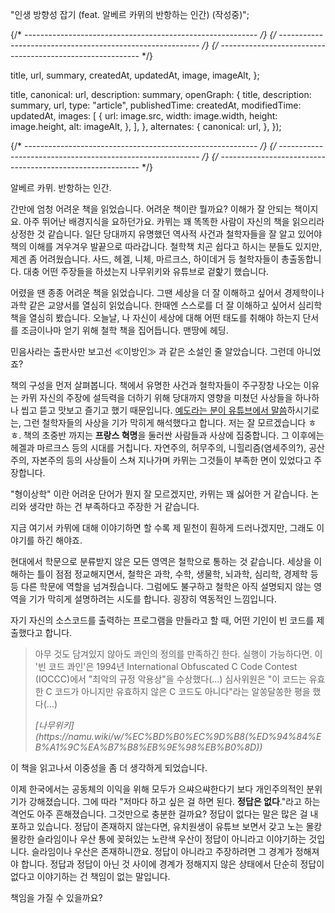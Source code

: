 

  "인생 방향성 잡기 (feat. 알베르 카뮈의 반항하는 인간) (작성중)";

{/* ---------------------------------------------------------- */}
{/* ---------------------------------------------------------- */}
{/* ---------------------------------------------------------- */}

  title,
  url,
  summary,
  createdAt,
  updatedAt,
  image,
  imageAlt,
};

  title,
  canonical: url,
  description: summary,
  openGraph: {
    title,
    description: summary,
    url,
    type: "article",
    publishedTime: createdAt,
    modifiedTime: updatedAt,
    images: [
      {
        url: image.src,
        width: image.width,
        height: image.height,
        alt: imageAlt,
      },
    ],
  },
  alternates: {
    canonical: url,
  },
});

<ArticleJsonLd
  useAppDir
  url={url}
  title={title}
  images={[image.src]}
  authorName={authorList}
  datePublished={createdAt}
  dateModified={updatedAt}
  publisherName={authorName}
  description={summary}
  isAccessibleForFree
/>

<ArticleHeader title={title} updatedAt={updatedAt} desc={summary} />

{/* ---------------------------------------------------------- */}
{/* ---------------------------------------------------------- */}
{/* ---------------------------------------------------------- */}

<ArticleImage
  width={400}
  img={i1}
  alt="반항하는 인간 표지"
  caption="반항하는 인간 표지"
/>

알베르 카뮈. 반항하는 인간.

간만에 엄청 어려운 책을 읽었습니다. 어려운 책이란 뭘까요? 이해가 잘 안되는 책이지요. 아주 뛰어난 배경지식을 요하던가요. 카뮈는 꽤 똑똑한 사람이 자신의 책을 읽으리라 상정한 것 같습니다. 일단 당대까지 유명했던 역사적 사건과 철학자들을 잘 알고 있어야 책의 이해를 겨우겨우 발끝으로 따라갑니다. 철학책 치곤 쉽다고 하시는 분들도 있지만, 제겐 좀 어려웠습니다. 사드, 헤겔, 니체, 마르크스, 하이데거 등 철학자들이 총출동합니다. 대충 어떤 주장들을 하셨는지 나무위키와 유튜브로 겉핥기 했습니다.

어렸을 땐 종종 어려운 책을 읽었습니다. 그땐 세상을 더 잘 이해하고 싶어서 경제학이나 과학 같은 교양서를 열심히 읽었습니다. 한때엔 스스로를 더 잘 이해하고 싶어서 심리학 책을 열심히 봤습니다. 오늘날, 나 자신이 세상에 대해 어떤 태도를 취해야 하는지 단서를 조금이나마 얻기 위해 철학 책을 집어듭니다. 맨땅에 헤딩.

민음사라는 출판사만 보고선 ≪이방인≫ 과 같은 소설인 줄 알았습니다. 그런데 아니었죠?

책의 구성을 먼저 살펴봅니다. 책에서 유명한 사건과 철학자들이 주구장창 나오는 이유는 카뮈 자신의 주장에 설득력을 더하기 위해 당대까지 영향을 미쳤던 사상들을 하나하나 씹고 뜯고 맛보고 즐기고 했기 때문입니다. [예도라는 분이 유튜브에서 말씀](https://youtu.be/LdkYek2O6MU)하시기로는, 그런 철학자들의 사상을 기가 막히게 해석했다고 합니다. 저는 잘 모르겠습니다 ㅎㅎ. 책의 초중반 까지는 **프랑스 혁명**을 둘러싼 사람들과 사상에 집중합니다. 그 이후에는 헤겔과 마르크스 등의 시대를 거칩니다. 자연주의, 허무주의, 니힐리즘(염세주의?), 공산주의, 자본주의 등의 사상들이 스쳐 지나가며 카뮈는 그것들이 부족한 면이 있었다고 주장합니다.

"형이상학" 이란 어려운 단어가 뭔지 잘 모르겠지만, 카뮈는 꽤 싫어한 거 같습니다. 논리와 생각만 하는 건 부족하다고 주장한 거 같습니다.

지금 여기서 카뮈에 대해 이야기하면 할 수록 제 밑천이 훤하게 드러나겠지만, 그래도 이야기를 하긴 해야죠.

현대에서 학문으로 분류받지 않은 모든 영역은 철학으로 통하는 것 같습니다. 세상을 이해하는 틀이 점점 정교해지면서, 철학은 과학, 수학, 생물학, 뇌과학, 심리학, 경제학 등등 다른 학문에 역할을 넘겨줬습니다. 그럼에도 불구하고 철학은 아직 설명되지 않는 영역을 기가 막히게 설명하려는 시도를 합니다. 굉장히 역동적인 느낌입니다.

자기 자신의 소스코드를 출력하는 프로그램을 만들라고 할 때, 어떤 기인이 빈 코드를 제출했다고 합니다.

> 아무 것도 담겨있지 않아도 콰인의 정의를 만족하긴 한다. 실행이 가능하다면. 이 '빈 코드 콰인'은 1994년 International Obfuscated C Code Contest (IOCCC)에서 "최악의 규정 악용상"을 수상했다(...) 심사위원은 "이 코드는 유효한 C 코드가 아니지만 유효하지 않은 C 코드도 아니다"라는 알쏭달쏭한 평을 했다(...)
>
> <cite>
>   [나무위키](https://namu.wiki/w/%EC%BD%B0%EC%9D%B8(%ED%94%84%EB%A1%9C%EA%B7%B8%EB%9E%98%EB%B0%8D))
> </cite>

이 책을 읽고나서 이중성을 좀 더 생각하게 되었습니다.

이제 한국에서는 공동체의 이익을 위해 모두가 으쌰으쌰한다기 보다 개인주의적인 분위기가 강해졌습니다. 그에 따라 "저마다 하고 싶은 걸 하면 된다. **정답은 없다**."라고 하는 격언도 아주 흔해졌습니다. 그것만으로 충분한 걸까요? 정답이 없다는 말은 많은 걸 내포하고 있습니다. 정답이 존재하지 않는다면, 유치원생이 유튜브 보면서 갖고 노는 몰캉몰캉한 슬라임이나 우산 통에 꽂혀있는 노란색 우산이 정답이 아니라고 이야기하는 것입니다. 슬라임이나 우산은 존재하니깐요. 정답이 아니라고 주장하려면 그 경계가 정해져야 합니다. 정답과 정답이 아닌 것 사이에 경계가 정해지지 않은 상태에서 단순히 정답이 없다고 이야기하는 건 책임이 없는 말입니다.

책임을 가질 수 있을까요?
